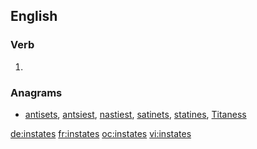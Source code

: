 ==English==

===Verb===
{{head|en}}

# {{en-third-person singular of|instate}}

===Anagrams===
* [[antisets#English|antisets]], [[antsiest#English|antsiest]], [[nastiest#English|nastiest]], [[satinets#English|satinets]], [[statines#English|statines]], [[Titaness#English|Titaness]]

[[de:instates]]
[[fr:instates]]
[[oc:instates]]
[[vi:instates]]
